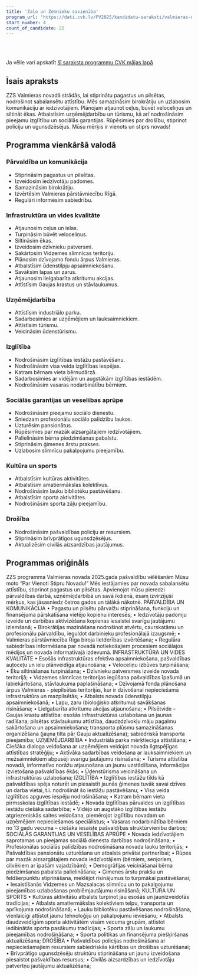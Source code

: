 ```yaml
---
title: 'Zaļo un Zemnieku savienība'
program_url: 'https://dati.cvk.lv/PV2025/kandidatu-saraksti/valmieras-novads/zalo-un-zemnieku-savieniba'
start_number: 4
count_of_candidate: 22
---
```



<Badge text="Sabalansēta attīstība" variant="note" size="small" /> <Badge text="Infrastruktūras uzlabošana" variant="note" size="small" /> <Badge text="Uzņēmējdarbības atbalsts" variant="note" size="small" /> <Badge text="Sociālās garantijas" variant="note" size="small" /> <Badge text="Drošības stiprināšana" variant="note" size="small" />

<br/><br/> 

<Card title='Šis ir mākslīga intelekta ģenerēts apraksts' icon='starlight'>
    Ja vēlie vari apskatīt <a href={frontmatter.program_url} target='_blank'>šī saraksta programmu CVK mājas lapā</a>
    </Card>

## Īsais apraksts

ZZS Valmieras novadā strādās, lai stiprinātu pagastus un pilsētas, nodrošinot sabalansētu attīstību. Mēs samazināsim birokrātiju un uzlabosim komunikāciju ar iedzīvotājiem. Plānojam atjaunot ceļus, būvēt veloceliņus un siltināt ēkas. Atbalstīsim uzņēmējdarbību un tūrismu, kā arī nodrošināsim pieejamu izglītību un sociālās garantijas. Rūpēsimies par drošību, stiprinot policiju un ugunsdzēsējus. Mūsu mērķis ir vienots un stiprs novads!

## Programma vienkāršā valodā

### Pārvaldība un komunikācija
*   Stiprināsim pagastus un pilsētas.
*   Izveidosim iedzīvotāju padomes.
*   Samazināsim birokrātiju.
*   Izvērtēsim Valmieras pārstāvniecību Rīgā.
*   Regulāri informēsim sabiedrību.

### Infrastruktūra un vides kvalitāte
*   Atjaunosim ceļus un ielas.
*   Turpināsim būvēt veloceliņus.
*   Siltināsim ēkas.
*   Izveidosim dzīvnieku patversmi.
*   Sakārtosim Vidzemes slimnīcas teritoriju.
*   Plānosim dzīvojamo fondu ārpus Valmieras.
*   Atbalstīsim ūdenstilpju apsaimniekošanu.
*   Savāksim lapas un zarus.
*   Atjaunosim lielgabarīta atkritumu akcijas.
*   Attīstīsim Gaujas krastus un stāvlaukumus.

### Uzņēmējdarbība
*   Attīstīsim industriālo parku.
*   Sadarbosimies ar uzņēmējiem un lauksaimniekiem.
*   Attīstīsim tūrismu.
*   Veicināsim ūdenstūrismu.

### Izglītība
*   Nodrošināsim izglītības iestāžu pastāvēšanu.
*   Nodrošināsim visa veida izglītības iespējas.
*   Katram bērnam vieta bērnudārzā.
*   Sadarbosimies ar vidējām un augstākām izglītības iestādēm.
*   Nodrošināsim vasaras nodarbinātību bērniem.

### Sociālās garantijas un veselības aprūpe
*   Nodrošināsim pieejamu sociālo dienestu.
*   Sniedzam profesionālu sociālo palīdzību laukos.
*   Uzturēsim pansionātus.
*   Rūpēsimies par mazāk aizsargātajiem iedzīvotājiem.
*   Palielināsim bērna piedzimšanas pabalstu.
*   Stiprināsim ģimenes ārstu prakses.
*   Uzlabosim slimnīcu pakalpojumu pieejamību.

### Kultūra un sports
*   Atbalstīsim kultūras aktivitātes.
*   Atbalstīsim amatiermākslas kolektīvus.
*   Nodrošināsim lauku bibliotēku pastāvēšanu.
*   Atbalstīsim sporta aktivitātes.
*   Nodrošināsim sporta zāļu pieejamību.

### Drošība
*   Nodrošināsim pašvaldības policiju ar resursiem.
*   Stiprināsim brīvprātīgos ugunsdzēsējus.
*   Aktualizēsim civilās aizsardzības jautājumus.

## Programmas oriģināls

ZZS programma Valmieras novada 2025.gada pašvaldību vēlēšanām
Mūsu moto “Par Vienoti Stipru Novadu!”
Mēs iestājamies par novada sabalansētu attīstību, stiprinot pagastus un pilsētas.
Apvienojot mūsu pieredzi pārvaldības darbā, uzņēmējdarbībā un savā ikdienā, esam izvirzījuši mērķus, kas jāsasniedz četros gados un tālākā nākotnē.
PĀRVALDĪBA UN KOMUNIKĀCIJA
• Pagastu un pilsētu pārvalžu stiprināšana, funkciju un finansējuma pārskatīšana vietējo kopienu interesēs;
• Iedzīvotāju padomju izveide un darbības aktivizēšana kopienas iesaistei svarīgu jautājumu izlemšanā;
• Birokrātijas mazināšana nodrošinot atvērtu, caurskatāmu un profesionālu pārvaldību, ieguldot darbinieku profesionālajā izaugsmē;
• Valmieras pārstāvniecība Rīga biroja lietderības izvērtēšana;
• Regulāra sabiedrības informēšana par novadā notiekošajiem procesiem sociālajos mēdijos un novada informatīvajā izdevumā.
INFRASTRUKTŪRA UN VIDES KVALITĀTE
• Esošās infrastruktūras efektīva apsaimniekošana, pašvaldības autoceļu un ielu plānveidīga atjaunošana;
• Veloceliņu izbūves turpināšana;
• Ēku siltināšanas turpināšana;
• Dzīvnieku patversmes izveide novada teritorijā;
• Vidzemes slimnīcas teritorijas iegūšana pašvaldības īpašumā un labiekārtošana, stāvlaukuma paplašināšana;
• Dzīvojamā fonda plānošana ārpus Valmieras - piepilsētas teritorijās, kur ir dzīvošanai nepieciešamā infrastruktūra un mazpilsētās;
• Atbalsts novada ūdenstilpju apsaimniekošanā;
• Lapu, zaru (bioloģisko atkritumu) savākšanas risināšana;
• Lielgabarīta atkritumu akcijas atjaunošana;
• Pilsētvide – Gaujas krastu attīstība: esošās infrastruktūras uzlabošana un jaunas radīšana; pilsētas stāvlaukumu attīstība, daudzdzīvokļu māju pagalmu sakārtošana un apsaimniekošana; transporta plūsmu samazināšanas organizēšana (jauna tilta pār Gauju aktualizēšana); sabiedriskā transporta pieejamība;
UZŅĒMĒJDARBĪBA
• Industriālā parka mērķtiecīga attīstīšana;
• Ciešāka dialoga veidošana ar uzņēmējiem veidojot novada ilgtspējīgas attīstības stratēģiju;
• Aktīvāka sadarbības veidošana ar lauksaimniekiem un mežsaimniekiem abpusēji svarīgu jautājumu risināšanā;
• Tūrisma attīstība novadā, informatīvo norāžu atjaunošana un jaunu uzstādīšana, informācijas izvietošana pašvaldības ēkās;
• Ūdenstūrisma veicināšana un infrastruktūras uzlabošana;
IZGLĪTĪBA
• Izglītības iestāžu tīkls kā pašvaldības spēja noturēt un piesaistīt jaunās ģimenes tuvāk savai dzīves un darba vietai, t.i. nodrošināt šo iestāžu pastāvēšanu;
• Visa veida izglītības apguves iespēju nodrošināšana;
• Katram bērnam vieta pirmsskolas izglītības iestādē;
• Novada izglītības pārvaldes un izglītības iestāžu ciešāka sadarbība;
• Vidējo un augstāko izglītības iestāžu atgriezeniskās saites veidošana, piemērojot izglītību novadam un uzņēmējiem nepieciešamos speciālistus;
• Vasaras nodarbinātība bērniem no 13 gadu vecuma – ciešāka iesaiste pašvaldības struktūrvienību darbos;
SOCIĀLĀS GARANTIJAS UN VESELĪBAS APRŪPE
• Novada iedzīvotājiem saprotamas un pieejamas sociālā dienesta darbības nodrošināšana;
• Profesionālas sociālās palīdzības nodrošināšana novada lauku teritorijās;
• Pašvaldības pansionātu uzturēšana un atbalsts privātai partnerībai;
• Rūpes par mazāk aizsargātajiem novada iedzīvotājiem (bērniem, senjoriem, cilvēkiem ar īpašām vajadzībām);
• Demogrāfijas veicināšanai bērna piedzimšanas pabalsta palielināšana;
• Ģimenes ārstu prakšu un feldšerpunktu stiprināšana, meklējot risinājumus to turpmākai pastāvēšanai;
• Iesaistīšanās Vidzemes un Mazsalacas slimnīcu un to pakalpojumu pieejamības uzlabošanas problēmjautājumu risināšanā;
KULTŪRA UN SPORTS
• Kultūras aktivitāšu atbalsts turpinot jau esošās un jaunizveidotās tradīcijas;
• Atbalsts amatiermākslas kolektīviem telpu, transporta un aprīkojuma nodrošināšanā;
• Lauku bibliotēku pastāvēšanas nodrošināšana, vienlaicīgi attīstot jaunu tehnoloģiju un pakalpojumu ieviešanu;
• Atbalsts daudzveidīgām sporta aktivitātēm visām vecuma grupām, attīstot iedibinātās sporta pasākumu tradīcijas;
• Sporta zāļu un laukumu pieejamības nodrošināšana;
• Sporta politikas un finansējuma piešķiršanas aktualizēšana;
DROŠĪBA
• Pašvaldības policijas nodrošināšana ar nepieciešamajiem resursiem sabiedriskās kārtības un drošības uzturēšanai;
• Brīvprātīgo ugunsdzēsēju struktūru stiprināšana un jaunu izveidošana piesaistot pašvaldības resursus;
• Civilās aizsardzības un iedzīvotāju patvertņu jautājumu aktualizēšana;
